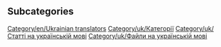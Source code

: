 
== Subcategories ==
[[Category/en/Ukrainian translators]]
[[Category/uk/Категорії]]
[[Category/uk/Статті на українській мові]]
[[Category/uk/Файли на українській мові]]
